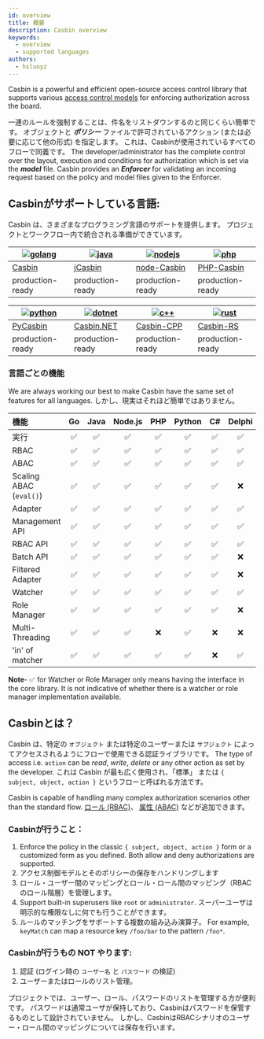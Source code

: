 ```yaml
---
id: overview
title: 概要
description: Casbin overview
keywords:
  - overview
  - supported languages
authors:
  - hsluoyz
---
```


Casbin is a powerful and efficient open-source access control library that supports various [access control models](https://en.wikipedia.org/wiki/Access_control#Access_control_models) for enforcing authorization across the board.

一連のルールを強制することは、件名をリストダウンするのと同じくらい簡単です。 オブジェクトと **_ポリシー_** ファイルで許可されているアクション (または必要に応じて他の形式) を指定します。 これは、Casbinが使用されているすべてのフローで同義です。 The developer/administrator has the complete control over the layout, execution and conditions for authorization which is set via the **_model_** file. Casbin provides an **_Enforcer_** for validating an incoming request based on the policy and model files given to the Enforcer.

## Casbinがサポートしている言語:

Casbin は、さまざまなプログラミング言語のサポートを提供します。 プロジェクトとワークフロー内で統合される準備ができています。

| [![golang](/img/langs/golang.png)](https://github.com/casbin/casbin) | [![java](/img/langs/java.png)](https://github.com/casbin/jcasbin) | [![nodejs](/img/langs/nodejs.png)](https://github.com/casbin/node-casbin) | [![php](/img/langs/php.png)](https://github.com/php-casbin/php-casbin) |
| -------------------------------------------------------------------- | ----------------------------------------------------------------- | ------------------------------------------------------------------------- | ---------------------------------------------------------------------- |
| [Casbin](https://github.com/casbin/casbin)                           | [jCasbin](https://github.com/casbin/jcasbin)                      | [node-Casbin](https://github.com/casbin/node-casbin)                      | [PHP-Casbin](https://github.com/php-casbin/php-casbin)                 |
| production-ready                                                     | production-ready                                                  | production-ready                                                          | production-ready                                                       |

| [![python](/img/langs/python.png)](https://github.com/casbin/pycasbin) | [![dotnet](/img/langs/dotnet.png)](https://github.com/casbin/Casbin.NET) | [![c++](/img/langs/cpp.png)](https://github.com/casbin/casbin-cpp) | [![rust](/img/langs/rust.png)](https://github.com/casbin/casbin-rs) |
| ---------------------------------------------------------------------- | ------------------------------------------------------------------------ | ------------------------------------------------------------------ | ------------------------------------------------------------------- |
| [PyCasbin](https://github.com/casbin/pycasbin)                         | [Casbin.NET](https://github.com/casbin/Casbin.NET)                       | [Casbin-CPP](https://github.com/casbin/casbin-cpp)                 | [Casbin-RS](https://github.com/casbin/casbin-rs)                    |
| production-ready                                                       | production-ready                                                         | production-ready                                                   | production-ready                                                    |

### 言語ごとの機能

We are always working our best to make Casbin have the same set of features for all languages. しかし、現実はそれほど簡単ではありません。

| 機能                      | Go | Java | Node.js | PHP | Python | C# | Delphi | Rust | C++ | Lua | Dart | Elixir |
|:----------------------- |:--:|:----:|:-------:|:---:|:------:|:--:|:------:|:----:|:---:|:---:|:----:|:------:|
| 実行                      | ✅  |  ✅   |    ✅    |  ✅  |   ✅    | ✅  |   ✅    |  ✅   |  ✅  |  ✅  |  ✅   |   ✅    |
| RBAC                    | ✅  |  ✅   |    ✅    |  ✅  |   ✅    | ✅  |   ✅    |  ✅   |  ✅  |  ✅  |  ✅   |   ✅    |
| ABAC                    | ✅  |  ✅   |    ✅    |  ✅  |   ✅    | ✅  |   ✅    |  ✅   |  ✅  |  ✅  |  ✅   |   ✅    |
| Scaling ABAC (`eval()`) | ✅  |  ✅   |    ✅    |  ✅  |   ✅    | ✅  |   ❌    |  ✅   |  ✅  |  ✅  |  ✅   |   ✅    |
| Adapter                 | ✅  |  ✅   |    ✅    |  ✅  |   ✅    | ✅  |   ✅    |  ✅   |  ✅  |  ✅  |  ✅   |   ❌    |
| Management API          | ✅  |  ✅   |    ✅    |  ✅  |   ✅    | ✅  |   ✅    |  ✅   |  ✅  |  ✅  |  ✅   |   ✅    |
| RBAC API                | ✅  |  ✅   |    ✅    |  ✅  |   ✅    | ✅  |   ✅    |  ✅   |  ✅  |  ✅  |  ✅   |   ✅    |
| Batch API               | ✅  |  ✅   |    ✅    |  ✅  |   ✅    | ✅  |   ❌    |  ✅   |  ✅  |  ✅  |  ❌   |   ❌    |
| Filtered Adapter        | ✅  |  ✅   |    ✅    |  ✅  |   ✅    | ✅  |   ❌    |  ✅   |  ✅  |  ✅  |  ❌   |   ❌    |
| Watcher                 | ✅  |  ✅   |    ✅    |  ✅  |   ✅    | ✅  |   ✅    |  ✅   |  ✅  |  ✅  |  ❌   |   ❌    |
| Role Manager            | ✅  |  ✅   |    ✅    |  ✅  |   ✅    | ✅  |   ❌    |  ✅   |  ✅  |  ✅  |  ✅   |   ❌    |
| Multi-Threading         | ✅  |  ✅   |    ✅    |  ❌  |   ✅    | ❌  |   ❌    |  ✅   |  ❌  |  ❌  |  ❌   |   ❌    |
| 'in' of matcher         | ✅  |  ✅   |    ✅    |  ✅  |   ✅    | ❌  |   ✅    |  ❌   |  ❌  |  ❌  |  ✅   |   ✅    |

**Note**- ✅ for Watcher or Role Manager only means having the interface in the core library. It is not indicative of whether there is a watcher or role manager implementation available.

## Casbinとは？

Casbin は、特定の `オブジェクト` または特定のユーザーまたは `サブジェクト` によってアクセスされるようにフローで使用できる認証ライブラリです。 The type of access i.e. `action` can be _read_, _write_, _delete_ or any other action as set by the developer. これは Casbin が最も広く使用され、「標準」 または `{ subject, object, action }` というフローと呼ばれる方法です。

Casbin is capable of handling many complex authorization scenarios other than the standard flow. [ロール (RBAC)](/docs/rbac)、 [属性 (ABAC)](/docs/abac) などが追加できます。

### Casbinが行うこと：

1. Enforce the policy in the classic `{ subject, object, action }` form or a customized form as you defined. Both allow and deny authorizations are supported.
2. アクセス制御モデルとそのポリシーの保存をハンドリングします
3. ロール・ユーザー間のマッピングとロール・ロール間のマッピング（RBACのロール階層）を管理します。
4. Support built-in superusers like `root` or `administrator`. スーパーユーザは明示的な権限なしに何でも行うことができます。
5. ルールのマッチングをサポートする複数の組み込み演算子。 For example, `keyMatch` can map a resource key `/foo/bar` to the pattern `/foo*`.

### Casbinが行うもの **NOT** やります:

1. 認証 (ログイン時の `ユーザー名` と `パスワード` の検証)
2. ユーザーまたはロールのリスト管理。

プロジェクトでは、ユーザー、ロール、パスワードのリストを管理する方が便利です。 パスワードは通常ユーザが保持しており、Casbinはパスワードを保管するものとして設計されていません。 しかし、CasbinはRBACシナリオのユーザー・ロール間のマッピングについては保存を行います。
